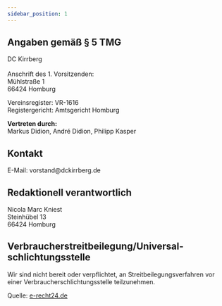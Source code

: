 ```yaml
---
sidebar_position: 1
---
```


<h2>Angaben gem&auml;&szlig; &sect; 5 TMG</h2>
<p>DC Kirrberg <br /><br />
Anschrift des 1. Vorsitzenden:<br />
Mühlstra&szlig;e 1<br />
66424 Homburg</p>

<p>Vereinsregister: VR-1616 <br />
Registergericht: Amtsgericht Homburg</p>

<p><strong>Vertreten durch:</strong><br />
Markus Didion, Andr&eacute; Didion, Philipp Kasper</p>

<h2>Kontakt</h2>
<p>E-Mail: vorstand@dckirrberg.de</p>

<h2>Redaktionell verantwortlich</h2>
<p>Nicola Marc Kniest<br />
Steinh&uuml;bel 13<br />
66424 Homburg</p>

<h2>Verbraucher&shy;streit&shy;beilegung/Universal&shy;schlichtungs&shy;stelle</h2>
<p>Wir sind nicht bereit oder verpflichtet, an Streitbeilegungsverfahren vor einer Verbraucherschlichtungsstelle teilzunehmen.</p>

<p>Quelle: <a href="https://www.e-recht24.de">e-recht24.de</a></p>